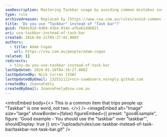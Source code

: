 ```yaml
---
seoDescription: Mastering Taskbar usage by avoiding common mistakes such as using "Taskbar" instead of a single word.
type: rule
archivedreason: Replaced by [https://www.ssw.com.au/rules/avoid-common-mistakes](/rules/avoid-common-mistakes)
title: 'Do you use "Taskbar" instead of "Task bar"?'
guid: f684c02d-8d04-43b4-914e-afba61ddb821
uri: use-taskbar-instead-of-task-bar
created: 2016-04-21T05:27:02.000Z
authors:
  - title: Adam Cogan
    url: https://ssw.com.au/people/adam-cogan
related: []
redirects:
  - tiny-do-you-use-taskbar-instead-of-task-bar
lastUpdated: 2024-01-10T04:18:27.000Z
lastUpdatedBy: Nick Curran [SSW]
lastUpdatedByEmail: 132531112+ncn-ssw@users.noreply.github.com
createdBy: JoannaFeely
createdByEmail: JoannaFeely@ssw.com.au
---
```


<introEmbed
  body={<>
This is a common item that trips people up: "Taskbar" is one word, not two.
  </>}
/>
<imageEmbed
  alt="Image"
  size="large"
  showBorder={false}
  figureEmbed={{
    preset: "goodExample",
    figure: 'Good example - You should use the "taskbar" over "taskbar"',
    shouldDisplay: true
  }}
  src="/uploads/rules/use-taskbar-instead-of-task-bar/taskbar-not-task-bar.gif"
/>
